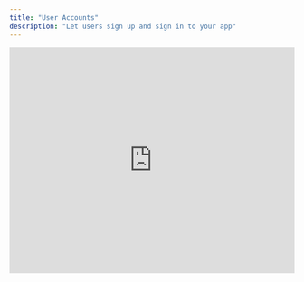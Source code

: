 ```yaml
---
title: "User Accounts"
description: "Let users sign up and sign in to your app"
---
```


<Frame>
  <iframe
    width="100%"
    height="400"
    src="https://www.loom.com/embed/143dd1d663de4e939d49d5f7b0e8177d?sid=24b14111-9458-442a-8e65-3cb88de34162"
    title="User Accounts"
    frameBorder="0"
    allow="accelerometer; autoplay; clipboard-write; encrypted-media; gyroscope; picture-in-picture; fullscreen"
    allowFullScreen
    webkitallowfullscreen="true"
    mozallowfullscreen="true"
  />
</Frame>

<Note>
  User Accounts add authentication and users to your app. They handle sign-up, sign-in, logout, and storing users.
</Note>

## Overview

Every Anything project can add User Accounts. As you chat with Anything, it manages adding the authentication details - from setting up secure login flows to writing the code that only shows your app's content to logged in users.

Use User Accounts to:

- Let users sign up and sign in
- Protect private content and features
- Store data per user
- Personalize experiences
- Build apps with many users

## Chat

Anything updates your app to add User Accounts if you chat about adding users.

Try a prompt like: 'Let users sign up' or 'Store data per user'

When Anything recognizes you want to add user accounts, it:

1. **Enables User Accounts** in your project
2. **Adds special pages for Sign up, Sign in, and Logout**
3. [**Anythings special tables in your app's database**](/builder/databases) to store user information (auth_users, auth_accounts, etc.)
4. **Adds checks to your pages and functions** to protect content that needs to be signed in to view
5. **Updates everything** to make sure your pages and functions work with the new users tables and signed in user

You will know it's working when you see the sign up, sign in, and logout pages in your app on the [Canvas](/builder/controls#canvas) or [Project Selector](/builder/controls#project-selector), or if you see the special user tables in your [database viewer](/builder/databases).

<Frame caption="Finding the sign up, sign in and log out pages in Project Selector. Checking the auth tables in the database.">
  ![](/images/auth/projectselector.png)

  ![](/images/auth/dbtables.png)
</Frame>

## How It Works - In the App

When you enable User Accounts, Anything adds:

### Authentication Pages

- Sign In Page - `/account/signin`
- Sign Up Page - `/account/signup`
- Logout Page - `/account/logout`

You can customize the look and feel of these pages by prompting Anything to change them.

Once User Accounts is enabled, you can also create components for the sign in, sign up, and logout functionality. This lets you embed this functionality anywhere. Under the hood, it uses the same auth routes as the pages.

These pages contain special code to update the user in the database when they sign up/in and handle common errors.

### User Tables

Anything makes 4 special tables:

- `auth_users`: Tracks users in your app
- `auth_accounts`: Tracks auth methods (email/password, Google, etc.)
- `auth_sessions`: Database-backed user sessions
- `auth_verification_token`: 2FA verification tokens

Most used: `auth_users` (core profiles) and `auth_accounts` (login methods)

![](/images/auth/database.png)

<Tip>
  Most of the time, you won't need to worry about these implementation details. Anything handles storing and managing user data automatically. However, understanding the underlying structure can help build more complex features or debug authentication flows.
</Tip>

Built-in fields in `auth_users`:

- `id`: Unique identifier for each user
- `name`: User's display name (optional)
- `email`: User's email address
- `emailVerified`: Tracks if email has been verified
- `image`: Profile image URL (optional)
- `auth_accounts`: Links to the auth methods for the user

Built-in fields in `auth_accounts`:

- `id`: Unique identifier for each auth method
- `userId`: Links to the user in auth_users
- `type`: Authentication type (e.g. "credentials" for email/password)
- `provider`: Auth provider (e.g. "credentials", "google")
- `providerAccountId`: ID from the provider
- `refresh_token`: OAuth refresh token
- `access_token`: OAuth access token
- `expires_at`: Token expiration
- `token_type`: Type of token (e.g. "bearer")
- `scope`: OAuth scopes
- `id_token`: OAuth ID token
- `session_state`: Session state
- `password`: Hashed password (for credentials provider)

**Storing Additional User Information**: You can prompt Anything to store additional profile information per user, like "Store the user's bio, location, and phone number". Anything will either add these fields directly to the `auth_users` table or create a linked profile table with these fields that connects to `auth_users` via the user's ID. This keeps your user data organized while maintaining the core authentication tables.

**Linking Data to Users**: When you prompt Anything to store data per user (like posts, preferences, or settings), Anything automatically adds a `user_id` field to those database tables. This `user_id` connects each piece of data to the specific user in the `auth_users` table who owns it. That lets your app later grab the data for a specific user.

### Signed In User

When you prompt Anything to protect a page or show content per user on a page, e.g. "When user is signed in, show their profile in top right" or "If the user isn't signed in, don't show the notification settings", Anything can now add code to grab the current signed in user's info and change the behavior of the app based on it.

Pages, Functions, and Components can now all check the current signed in user, grab their information from the database, and use it to show/hide info, or change their behavior.

Anything automatically handles auth redirects. You can link pages as normal. If a user needs to be signed in to view a page, Anything will check if they are. If they're not, it will redirect them to the Sign In page, and once signed in, redirect them back to the original page. Just prompt Anything on which pages should be protected with sign in vs. public.

## How It Works - For your Users

Anything uses Next Auth and JWT (JSON Web Token) authentication to manage user sessions:

- When users sign up or sign in, Anything saves the user's information in the database and stores a secure cookie in their browser
- This cookie keeps users logged in as they browse your app
- When users visit a protected page or use a protected function, Anything checks this cookie
- If no valid cookie exists, Anything redirects them to the sign-in page
- To let users log out, add a link to `/account/logout` in your app's signed-in experience
- When users visit the logout route, Anything removes the cookie and ends their session

## Real World Example

Let's say you have an AI app with:

- Landing page (at `/`)
- AI homework creator (at `/app`)

To add user accounts:

1. Prompt "Add users to the app. They should sign up and sign in to view the homework creator"
2. Protect access to the homework creator page by either:
   - Prompting: "Only let signed in users view the homework creator"
   - Manually: Go to `/app` page \> [3-dot menu](/builder/controls) \> Settings \> "Require account to view"
3. Publish changes
4. Now:
   - `/` remains public
   - `/app` redirects to sign-in
   - After sign-in, users access `/app`
   - Add personalization: "When user is logged in, show their profile in top right and store their AI generations"
   - Add special behavior: "If this is the users first time, show them an onboarding flow where they can fill out their profile"

## Customizing Auth Pages

Modify the built-in authentication pages through chat:

```
Add a logo to the signin page
```

```
Make the sign in and sign up pages look like the rest of the app
```

Anything will:

- Update the look and feel of your pages
- Add your logo
- Maintain they key sign in / sign up code that stores the user

Common customizations:

- Adding branding elements
- Adding additional auth methods (Google, Facebook, etc.)
- Modifying form fields
- Changing styles
- Adding terms of service / privacy policy
- Adding testimonials or other social proof

<Warning>
  For the default email/password sign up, when adding additional fields to collect during sign up (like name, phone number, etc.), make sure those fields are optional in the [database](/builder/databases). By default, only email and password should be required fields for the sign up page to work properly. Another option is to collect additional profile information later in the app after a user is already signed up with the essential fields.
</Warning>

## Flows and Redirects

Prompt Anything on how you want the flow to work.

```
Let users hit the sign up button and go to the sign up page

Then after sign up, send them to the dashboard logged in
```

Anything handles authentication flows automatically:

- **Sign Up**:
  1. User submits signup form
  2. Anything validates and stores account
  3. Sets auth cookie
  4. Redirects to page you prompt
- **Sign In**:
  1. User visits page that requires sign in
  2. Anything checks for auth cookie
  3. If no cookie, redirects to sign in page you prompt
  4. User enters credentials
  5. Anything verifies account
  6. Sets auth cookie
  7. Returns to original page
- **Sign Out**:
  1. User clicks logout
  2. Anything clears auth cookie with the route `/account/logout`
  3. Redirects to public page you prompt

## Storing User Data

By default, Anything stores the following information about users:

- **Email** (required) - Used for login and account recovery
- **Password** (hashed) - Securely stored using industry best practices
- **User ID** - Unique identifier to link user data across tables
- **Created Date** - When the account was created
- **Last Login** - Most recent sign in

You can prompt Anything to store additional information per user. Anything will update your database to make sure that each piece of user specific information is stored with a user_id that links back to the user in your auth_users table.

Example prompts:

```
Add a bio field to user profiles
```

```
Store user preferences like theme and notification settings
```

```
Let users upload a profile picture
```

Anything will:

- Add the new fields to your database schema
- Update queries to store/retrieve the data
- Link everything to the correct user using their user_id
- Add UI elements to display and edit the information

## Using User Data

You can use the information you store about each user in your app. Just prompt Anything. Some examples:

- "Show the logged in user's tasks in the main feed"
- "Show a feed with all users posts"
- "If the user is logged in, show a profile image in the top right. Otherwise, show the sign up / sign in buttons"

Anything will update your [Pages](/builder/pages), [Functions](/builder/functions), and Components to use the user data.

You can also manually access and change user information from the [Database Viewer](/builder/databases).

## Profiles

Build user profiles by:

1. **Adding Profile Fields**:
   - Prompt Anything to add profile fields
   - Add avatar, bio, social links
   - Anything will update the database to add the fields and update the queries to use them
2. **Creating Profile Pages**:
   - Prompt Anything to create profile pages
   - Anything will update the pages to grab the user's profile data and display it
3. **Handling Updates**:
   - Prompt Anything to create profile edit forms
   - Anything will update the pages/functions to update a user in the database

## Roles and Permissions

Add custom roles to control access:

1. **Add Role Field**:
   - Prompt Anything to add "role" or similar field for each user
   - Describe the values you want to use like "admin", "member" and how you want behavior to change
   - Anything will update the database to add the field and update the queries to use it
2. **Check Roles**:
   - Reference roles in prompts
   - Example: "If signed in user is admin, show settings"
   - Anything handles the logic

## Auth Methods

Anything supports multiple auth methods. Choose the ones that fit your app's needs.

You can turn on or off each auth method in the Project Settings.

<Frame caption="Finding the Project Settings">
  ![](/images/auth/google/15-3dotprojectsettings.png)
</Frame>

### [Email/Password](/auth/password)

- Default authentication method
- Secure password hashing
- No additional setup required
- You can turn it off in Project Settings
- [Detailed guide here](/auth/password)

### [Google](/auth/google)

- Social login using Google accounts
- You'll need to get a Google Client ID and Secret from Google
- [Full setup guide](/auth/google)

### [Facebook](/auth/facebook)

- Social login using Facebook accounts
- You'll need to get a Facebook App ID and Secret from Facebook
- [Full setup guide](/auth/facebook)

### [X](/auth/x)

- Social login using X/Twitter accounts
- You'll need to get a Twitter Client ID and Secret from X
- [Full setup guide](/auth/x)

## Testing

Verify your User Accounts setup:

1. Enable auth on a test page
2. Publish changes
3. Open an incognito window
4. Verify redirect to sign-in
5. Create test account
6. Confirm access after auth

## Troubleshooting

If authentication isn't working:

- Verify User Accounts is enabled for project. Do you see the sign up, sign in, and logout pages in the Project Selector? Do you see the auth tables in the database?
- Check page/function auth settings
- Review the database - check the auth_users table to make sure the user was created
- Test with a fresh account
- Review our [Get Help Article](/support/help) for more

### Error Codes

If one of your users runs into an error while signing in / signing up, or you do while testing, check the URL for `?error=[code]`.

It can give you a hint on what might be wrong.

<Frame caption="Finding the error code in the URL">
  ![](/images/auth/errorinurl.png)
</Frame>

Common error codes and fixes:

- **OAuthSignin/Callback**: OAuth configuration issue
  - Check provider settings and keys
  - Verify redirect URLs
- **OAuthAccountNotLinked**: Email already used with different auth method
  - User should sign in with original method (e.g. Google instead of email)
- **CredentialsSignin**: Wrong email/password
  - Double-check credentials
  - Reset password if needed
- **EmailCreateAccount**: Email already registered
  - Use sign in instead
  - Reset password if needed
- **AccessDenied**: Permission issue
  - Check access settings
  - Verify allowed domains
- **Configuration**: System setup issue
  - Check auth configuration
  - Verify environment variables

## FAQs

<Accordion title="Can I customize the sign-in page?">
  Yes. Just prompt Anything on how you'd like to change them.
</Accordion>

<Accordion title="Can I add social login (Google, Facebook, Twitter)?">
  Yes. You'll need to do some extra set up steps to get it working.

  Here are the guides for each:

  - [Google](/auth/google)
  - [Facebook](/auth/facebook)
  - [X](/auth/x)
</Accordion>

<Accordion title="Can I add fields beyond email?">
  Yes\! Prompt Anything to store additional user information and it will update the database for you.
</Accordion>

## See Also

- [Databases](/builder/databases) - Store user data and content
- [Pages](/builder/pages) - Create protected routes
- [Publishing](/publish-and-share/publish) - Go live with your authenticated app
